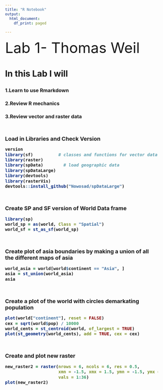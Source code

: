 ```yaml
---
title: "R Notebook"
output:
  html_document:
    df_print: paged
    
---
```


 <font size="7"> Lab 1- Thomas Weil</font> 

<h1> In this Lab I will

<h3>1.Learn to use Rmarkdown


<h3>2.Review R mechanics


<h3>3.Review vector and raster data


&nbsp;





 <font size="4"> Load in Libraries and Check Version</font> 

```r
version
library(sf)          # classes and functions for vector data
library(raster) 
library(spData)        # load geographic data
library(spDataLarge)
library(devtools)
library(rasterVis)
devtools::install_github("Nowosad/spDataLarge")

```


&nbsp;

  <font size="4"> Create SP and SF version of World Data frame</font> 
```r
library(sp)
world_sp = as(world, Class = "Spatial")
world_sf = st_as_sf(world_sp)
```



&nbsp;

  <font size="4"> Create plot of asia boundaries by making a union of all the different maps of asia</font> 
```r
world_asia = world[world$continent == "Asia", ]
asia = st_union(world_asia)
asia
```
&nbsp;



  <font size="4"> Create a plot of the world with circles demarkating population</font>
```r
plot(world["continent"], reset = FALSE)
cex = sqrt(world$pop) / 10000
world_cents = st_centroid(world, of_largest = TRUE)
plot(st_geometry(world_cents), add = TRUE, cex = cex)

```


&nbsp;

  <font size="4"> Create and plot new raster</font>
```r

new_raster2 = raster(nrows = 6, ncols = 6, res = 0.5, 
                     xmn = -1.5, xmx = 1.5, ymn = -1.5, ymx = 1.5,
                     vals = 1:36)
plot(new_raster2)



```